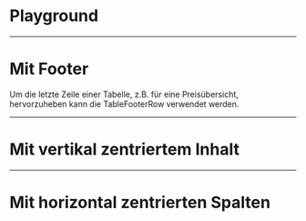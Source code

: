 # Playground

<LiveCodeEditor />

---

# Mit Footer

Um die letzte Zeile einer Tabelle, z.B. für eine Preisübersicht, hervorzuheben
kann die TableFooterRow verwendet werden.

<LiveCodeEditor example="withFooter" editorCollapsed />

---

# Mit vertikal zentriertem Inhalt

<LiveCodeEditor example="vertically-centered" editorCollapsed />

---

# Mit horizontal zentrierten Spalten

<LiveCodeEditor example="horizontally-centered" editorCollapsed />
